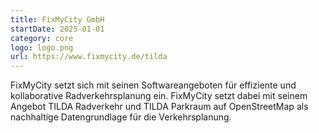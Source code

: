 ```yaml
---
title: FixMyCity GmbH
startDate: 2025-01-01
category: core
logo: logo.png
url: https://www.fixmycity.de/tilda
---
```

FixMyCity setzt sich mit seinen Softwareangeboten für effiziente und kollaborative Radverkehrsplanung ein. FixMyCity setzt dabei mit seinem Angebot TILDA Radverkehr und TILDA Parkraum auf OpenStreetMap als nachhaltige Datengrundlage für die Verkehrsplanung.

